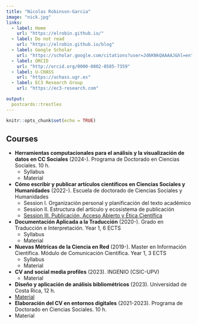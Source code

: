 ```yaml
---
title: "Nicolas Robinson-Garcia"
image: "nick.jpg"
links:
  - label: Home
    url: "https://elrobin.github.io/"
  - label: Do not read
    url: "https://elrobin.github.io/blog"
  - label: Google Scholar
    url: "https://scholar.google.com/citations?user=Jd6KNkQAAAAJ&hl=en"
  - label: ORCID
    url: "http://orcid.org/0000-0002-0585-7359"
  - label: U-CHASS
    url: "https://uchass.ugr.es"
  - label: EC3 Research Group
    url: "https://ec3-research.com" 

output:
  postcards::trestles
---
```


```r
knitr::opts_chunk$set(echo = TRUE)
```

## Courses

+ **Herramientas computacionales para el análisis y la visualización de datos en CC Sociales** (2024-). Programa de Doctorado en Ciencias Sociales. 10 h.
  + Syllabus
  + Material
+ **Cómo escribir y publicar artículos científicos en Ciencias Sociales y Humanidades** (2022-). Escuela de doctorado de Ciencias Sociales y Humanidades
  + Session I. Organización personal y planificación del texto académico
  + Session II. Estructura del artículo y ecosistema de publicación
  + [Session III. Publicación, Acceso Abierto y Ética Científica](https://doi.org/10.5281/zenodo.15551105)
+ **Documentación Aplicada a la Traducción** (2020-). Grado en Traducción e Interpretación. Year 1, 6 ECTS
  + Syllabus
  + Material
+ **Nuevas Métricas de la Ciencia en Red** (2019-). Master en Información Científica. Módulo de Comunicación Científica. Year 1, 3 ECTS
  + Syllabus
  + Material
+ **CV and social media profiles** (2023). INGENIO (CSIC-UPV)
  + Material
+ **Diseño y aplicación de análisis bibliométricos** (2023). Universidad de Costa Rica, 12 h.
+ [Material](https://doi.org/10.5281/zenodo.7556998)
+ **Elaboración del CV en entornos digitales** (2021-2023). Programa de Doctorado en Ciencias Sociales. 10 h.
+ Material